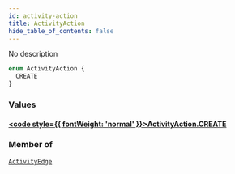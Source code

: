 ```yaml
---
id: activity-action
title: ActivityAction
hide_table_of_contents: false
---
```








No description

```graphql
enum ActivityAction {
  CREATE
}
```


### Values

#### [<code style={{ fontWeight: 'normal' }}>ActivityAction.<b>CREATE</b></code>](#) 
> 
> 



### Member of

[`ActivityEdge`](/docs/graphql-api/beta/reference/objects/activity-edge)  <Badge class="secondary" text="object"/>



